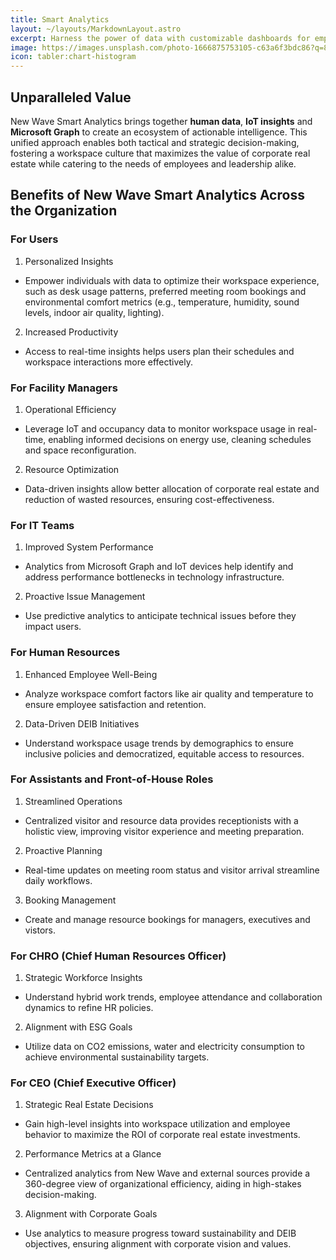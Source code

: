 ```yaml
---
title: Smart Analytics
layout: ~/layouts/MarkdownLayout.astro
excerpt: Harness the power of data with customizable dashboards for employees and managers. Analyze your human and IoT data for actionable insights. Make data-driven decisions that inspire innovation and optimize your hybrid workspace.
image: https://images.unsplash.com/photo-1666875753105-c63a6f3bdc86?q=80&w=3000&auto=format&fit=crop&ixlib=rb-4.0.3&ixid=M3wxMjA3fDB8MHxwaG90by1wYWdlfHx8fGVufDB8fHx8fA%3D%3D
icon: tabler:chart-histogram
---
```


## Unparalleled Value

New Wave Smart Analytics brings together **human data**, **IoT insights** and **Microsoft Graph** to create an ecosystem of actionable intelligence. This unified approach enables both tactical and strategic decision-making, fostering a workspace culture that maximizes the value of corporate real estate while catering to the needs of employees and leadership alike.

## Benefits of New Wave Smart Analytics Across the Organization

### For Users

1.	Personalized Insights
 - Empower individuals with data to optimize their workspace experience, such as desk usage patterns, preferred meeting room bookings and environmental comfort metrics (e.g., temperature, humidity, sound levels, indoor air quality, lighting).
2.	Increased Productivity
 - Access to real-time insights helps users plan their schedules and workspace interactions more effectively.

### For Facility Managers

1.	Operational Efficiency
 - Leverage IoT and occupancy data to monitor workspace usage in real-time, enabling informed decisions on energy use, cleaning schedules and space reconfiguration.
2.	Resource Optimization
 - Data-driven insights allow better allocation of corporate real estate and reduction of wasted resources, ensuring cost-effectiveness.
 
### For IT Teams

1.	Improved System Performance
 - Analytics from Microsoft Graph and IoT devices help identify and address performance bottlenecks in technology infrastructure.
2.	Proactive Issue Management
 - Use predictive analytics to anticipate technical issues before they impact users.
 
### For Human Resources

1.	Enhanced Employee Well-Being
 - Analyze workspace comfort factors like air quality and temperature to ensure employee satisfaction and retention.
2.	Data-Driven DEIB Initiatives
 - Understand workspace usage trends by demographics to ensure inclusive policies and democratized, equitable access to resources.
 
### For Assistants and Front-of-House Roles

1.	Streamlined Operations
 - Centralized visitor and resource data provides receptionists with a holistic view, improving visitor experience and meeting preparation.
2.	Proactive Planning
 - Real-time updates on meeting room status and visitor arrival streamline daily workflows.
3.	Booking Management
 - Create and manage resource bookings for managers, executives and vistors.

 
### For CHRO (Chief Human Resources Officer)

1.	Strategic Workforce Insights
 - Understand hybrid work trends, employee attendance and collaboration dynamics to refine HR policies.
2.	Alignment with ESG Goals
 - Utilize data on CO2 emissions, water and electricity consumption to achieve environmental sustainability targets.

### For CEO (Chief Executive Officer)

1.	Strategic Real Estate Decisions
 - Gain high-level insights into workspace utilization and employee behavior to maximize the ROI of corporate real estate investments.
2.	Performance Metrics at a Glance
 - Centralized analytics from New Wave and external sources provide a 360-degree view of organizational efficiency, aiding in high-stakes decision-making.
3.	Alignment with Corporate Goals
 - Use analytics to measure progress toward sustainability and DEIB objectives, ensuring alignment with corporate vision and values.
